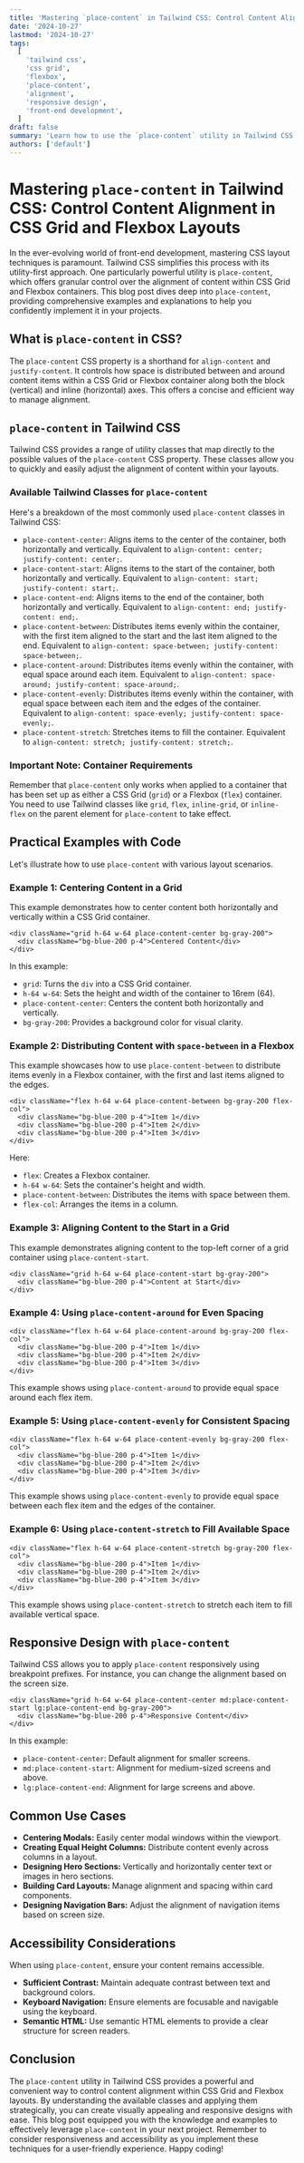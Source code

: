 ```yaml
---
title: 'Mastering `place-content` in Tailwind CSS: Control Content Alignment in CSS Grid and Flexbox Layouts'
date: '2024-10-27'
lastmod: '2024-10-27'
tags:
  [
    'tailwind css',
    'css grid',
    'flexbox',
    'place-content',
    'alignment',
    'responsive design',
    'front-end development',
  ]
draft: false
summary: 'Learn how to use the `place-content` utility in Tailwind CSS to precisely control the alignment of content within CSS Grid and Flexbox containers. Explore examples for various layout scenarios and responsive design implementations.'
authors: ['default']
---
```


# Mastering `place-content` in Tailwind CSS: Control Content Alignment in CSS Grid and Flexbox Layouts

In the ever-evolving world of front-end development, mastering CSS layout techniques is paramount. Tailwind CSS simplifies this process with its utility-first approach. One particularly powerful utility is `place-content`, which offers granular control over the alignment of content within CSS Grid and Flexbox containers. This blog post dives deep into `place-content`, providing comprehensive examples and explanations to help you confidently implement it in your projects.

## What is `place-content` in CSS?

The `place-content` CSS property is a shorthand for `align-content` and `justify-content`. It controls how space is distributed between and around content items within a CSS Grid or Flexbox container along both the block (vertical) and inline (horizontal) axes. This offers a concise and efficient way to manage alignment.

## `place-content` in Tailwind CSS

Tailwind CSS provides a range of utility classes that map directly to the possible values of the `place-content` CSS property. These classes allow you to quickly and easily adjust the alignment of content within your layouts.

### Available Tailwind Classes for `place-content`

Here's a breakdown of the most commonly used `place-content` classes in Tailwind CSS:

- `place-content-center`: Aligns items to the center of the container, both horizontally and vertically. Equivalent to `align-content: center; justify-content: center;`.
- `place-content-start`: Aligns items to the start of the container, both horizontally and vertically. Equivalent to `align-content: start; justify-content: start;`.
- `place-content-end`: Aligns items to the end of the container, both horizontally and vertically. Equivalent to `align-content: end; justify-content: end;`.
- `place-content-between`: Distributes items evenly within the container, with the first item aligned to the start and the last item aligned to the end. Equivalent to `align-content: space-between; justify-content: space-between;`.
- `place-content-around`: Distributes items evenly within the container, with equal space around each item. Equivalent to `align-content: space-around; justify-content: space-around;`.
- `place-content-evenly`: Distributes items evenly within the container, with equal space between each item and the edges of the container. Equivalent to `align-content: space-evenly; justify-content: space-evenly;`.
- `place-content-stretch`: Stretches items to fill the container. Equivalent to `align-content: stretch; justify-content: stretch;`.

### Important Note: Container Requirements

Remember that `place-content` only works when applied to a container that has been set up as either a CSS Grid (`grid`) or a Flexbox (`flex`) container. You need to use Tailwind classes like `grid`, `flex`, `inline-grid`, or `inline-flex` on the parent element for `place-content` to take effect.

## Practical Examples with Code

Let's illustrate how to use `place-content` with various layout scenarios.

### Example 1: Centering Content in a Grid

This example demonstrates how to center content both horizontally and vertically within a CSS Grid container.

```plaintext
<div className="grid h-64 w-64 place-content-center bg-gray-200">
  <div className="bg-blue-200 p-4">Centered Content</div>
</div>
```

In this example:

- `grid`: Turns the `div` into a CSS Grid container.
- `h-64 w-64`: Sets the height and width of the container to 16rem (64).
- `place-content-center`: Centers the content both horizontally and vertically.
- `bg-gray-200`: Provides a background color for visual clarity.

### Example 2: Distributing Content with `space-between` in a Flexbox

This example showcases how to use `place-content-between` to distribute items evenly in a Flexbox container, with the first and last items aligned to the edges.

```plaintext
<div className="flex h-64 w-64 place-content-between bg-gray-200 flex-col">
  <div className="bg-blue-200 p-4">Item 1</div>
  <div className="bg-blue-200 p-4">Item 2</div>
  <div className="bg-blue-200 p-4">Item 3</div>
</div>
```

Here:

- `flex`: Creates a Flexbox container.
- `h-64 w-64`: Sets the container's height and width.
- `place-content-between`: Distributes the items with space between them.
- `flex-col`: Arranges the items in a column.

### Example 3: Aligning Content to the Start in a Grid

This example demonstrates aligning content to the top-left corner of a grid container using `place-content-start`.

```plaintext
<div className="grid h-64 w-64 place-content-start bg-gray-200">
  <div className="bg-blue-200 p-4">Content at Start</div>
</div>
```

### Example 4: Using `place-content-around` for Even Spacing

```plaintext
<div className="flex h-64 w-64 place-content-around bg-gray-200 flex-col">
  <div className="bg-blue-200 p-4">Item 1</div>
  <div className="bg-blue-200 p-4">Item 2</div>
  <div className="bg-blue-200 p-4">Item 3</div>
</div>
```

This example shows using `place-content-around` to provide equal space around each flex item.

### Example 5: Using `place-content-evenly` for Consistent Spacing

```plaintext
<div className="flex h-64 w-64 place-content-evenly bg-gray-200 flex-col">
  <div className="bg-blue-200 p-4">Item 1</div>
  <div className="bg-blue-200 p-4">Item 2</div>
  <div className="bg-blue-200 p-4">Item 3</div>
</div>
```

This example shows using `place-content-evenly` to provide equal space between each flex item and the edges of the container.

### Example 6: Using `place-content-stretch` to Fill Available Space

```plaintext
<div className="flex h-64 w-64 place-content-stretch bg-gray-200 flex-col">
  <div className="bg-blue-200 p-4">Item 1</div>
  <div className="bg-blue-200 p-4">Item 2</div>
  <div className="bg-blue-200 p-4">Item 3</div>
</div>
```

This example shows using `place-content-stretch` to stretch each item to fill available vertical space.

## Responsive Design with `place-content`

Tailwind CSS allows you to apply `place-content` responsively using breakpoint prefixes. For instance, you can change the alignment based on the screen size.

```plaintext
<div className="grid h-64 w-64 place-content-center md:place-content-start lg:place-content-end bg-gray-200">
  <div className="bg-blue-200 p-4">Responsive Content</div>
</div>
```

In this example:

- `place-content-center`: Default alignment for smaller screens.
- `md:place-content-start`: Alignment for medium-sized screens and above.
- `lg:place-content-end`: Alignment for large screens and above.

## Common Use Cases

- **Centering Modals:** Easily center modal windows within the viewport.
- **Creating Equal Height Columns:** Distribute content evenly across columns in a layout.
- **Designing Hero Sections:** Vertically and horizontally center text or images in hero sections.
- **Building Card Layouts:** Manage alignment and spacing within card components.
- **Designing Navigation Bars:** Adjust the alignment of navigation items based on screen size.

## Accessibility Considerations

When using `place-content`, ensure your content remains accessible.

- **Sufficient Contrast:** Maintain adequate contrast between text and background colors.
- **Keyboard Navigation:** Ensure elements are focusable and navigable using the keyboard.
- **Semantic HTML:** Use semantic HTML elements to provide a clear structure for screen readers.

## Conclusion

The `place-content` utility in Tailwind CSS provides a powerful and convenient way to control content alignment within CSS Grid and Flexbox layouts. By understanding the available classes and applying them strategically, you can create visually appealing and responsive designs with ease. This blog post equipped you with the knowledge and examples to effectively leverage `place-content` in your next project. Remember to consider responsiveness and accessibility as you implement these techniques for a user-friendly experience. Happy coding!
